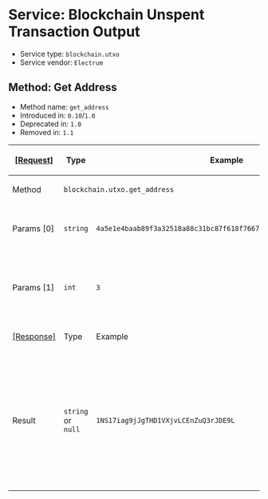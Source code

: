=Service: Blockchain Unspent Transaction Output=

* Service type: <code>blockchain.utxo</code>
* Service vendor: <code>Electrum</code>

==Method: Get Address==

* Method name: <code>get_address</code>
* Introduced in: <code>0.10</code>/<code>1.0</code>
* Deprecated in: <code>1.0</code>
* Removed in: <code>1.1</code>

{|
! <ins>[Request]</ins>
! Type
! Example
! Description
|-
! Method
| colspan="3" | <code>blockchain.utxo.get_address</code>
|-
! Params [0]
| <code>string</code>
| <code>4a5e1e4baab89f3a32518a88c31bc87f618f76673e2cc77ab2127b7afdeda33b</code>
| The transaction hash.
|-
! Params [1]
| <code>int</code>
| <code>3</code>
| The index position of the output in the transaction.
|-
! <ins>[Response]</ins>
! Type
! Example
! Description
|-
! Result
| <code>string</code> or <code>null</code>
| <code>1NS17iag9jJgTHD1VXjvLCEnZuQ3rJDE9L</code>
| The address of the ouput, or null if transaction or output does not exist. If the output is spent, it MAY return null too.
|}